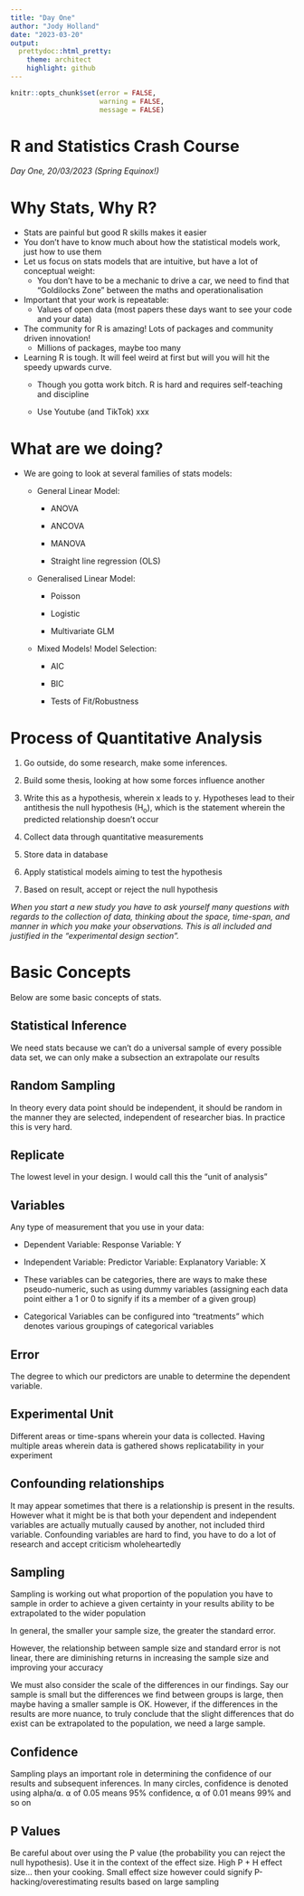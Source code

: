 ```yaml
---
title: "Day One"
author: "Jody Holland"
date: "2023-03-20"
output:
  prettydoc::html_pretty:
    theme: architect
    highlight: github
---
```


```r
knitr::opts_chunk$set(error = FALSE,
                      warning = FALSE,
                      message = FALSE)
```

# R and Statistics Crash Course

*Day One, 20/03/2023 (Spring Equinox!)*

# Why Stats, Why R?

-   Stats are painful but good R skills makes it easier
-   You don't have to know much about how the statistical models work, just how to use them
-   Let us focus on stats models that are intuitive, but have a lot of conceptual weight:
    -   You don't have to be a mechanic to drive a car, we need to find that "Goldilocks Zone" between the maths and operationalisation
-   Important that your work is repeatable:
    -   Values of open data (most papers these days want to see your code and your data)
-   The community for R is amazing! Lots of packages and community driven innovation!
    -   Millions of packages, maybe too many
-   Learning R is tough. It will feel weird at first but will you will hit the speedy upwards curve.
    -   Though you gotta work bitch. R is hard and requires self-teaching and discipline

    -   Use Youtube (and TikTok) xxx

# What are we doing?

-   We are going to look at several families of stats models:

    -   General Linear Model:

        -   ANOVA

        -   ANCOVA

        -   MANOVA

        -   Straight line regression (OLS)

    -   Generalised Linear Model:

        -   Poisson

        -   Logistic

        -   Multivariate GLM

    -   Mixed Models! Model Selection:

        -   AIC

        -   BIC

        -   Tests of Fit/Robustness

# Process of Quantitative Analysis

1.  Go outside, do some research, make some inferences.

2.  Build some thesis, looking at how some forces influence another

3.  Write this as a hypothesis, wherein x leads to y. Hypotheses lead to their antithesis the null hypothesis (H~o~), which is the statement wherein the predicted relationship doesn't occur

4.  Collect data through quantitative measurements

5.  Store data in database

6.  Apply statistical models aiming to test the hypothesis

7.  Based on result, accept or reject the null hypothesis

*When you start a new study you have to ask yourself many questions with regards to the collection of data, thinking about the space, time-span, and manner in which you make your observations. This is all included and justified in the "experimental design section".*

# Basic Concepts

Below are some basic concepts of stats.

## Statistical Inference

We need stats because we can't do a universal sample of every possible data set, we can only make a subsection an extrapolate our results

## Random Sampling

In theory every data point should be independent, it should be random in the manner they are selected, independent of researcher bias. In practice this is very hard.

## Replicate

The lowest level in your design. I would call this the "unit of analysis"

## Variables

Any type of measurement that you use in your data:

-   Dependent Variable: Response Variable: Y

-   Independent Variable: Predictor Variable: Explanatory Variable: X

-   These variables can be categories, there are ways to make these pseudo-numeric, such as using dummy variables (assigning each data point either a 1 or 0 to signify if its a member of a given group)

-   Categorical Variables can be configured into "treatments" which denotes various groupings of categorical variables

## Error

The degree to which our predictors are unable to determine the dependent variable.

## Experimental Unit

Different areas or time-spans wherein your data is collected. Having multiple areas wherein data is gathered shows replicatability in your experiment

## Confounding relationships

It may appear sometimes that there is a relationship is present in the results. However what it might be is that both your dependent and independent variables are actually mutually caused by another, not included third variable. Confounding variables are hard to find, you have to do a lot of research and accept criticism wholeheartedly

## Sampling

Sampling is working out what proportion of the population you have to sample in order to achieve a given certainty in your results ability to be extrapolated to the wider population

In general, the smaller your sample size, the greater the standard error.

However, the relationship between sample size and standard error is not linear, there are diminishing returns in increasing the sample size and improving your accuracy

We must also consider the scale of the differences in our findings. Say our sample is small but the differences we find between groups is large, then maybe having a smaller sample is OK. However, if the differences in the results are more nuance, to truly conclude that the slight differences that do exist can be extrapolated to the population, we need a large sample.

## Confidence

Sampling plays an important role in determining the confidence of our results and subsequent inferences. In many circles, confidence is denoted using alpha/⍺. ⍺ of 0.05 means 95% confidence, ⍺ of 0.01 means 99% and so on

## P Values

Be careful about over using the P value (the probability you can reject the null hypothesis). Use it in the context of the effect size. High P + H effect size... then your cooking. Small effect size however could signify P-hacking/overestimating results based on large sampling
